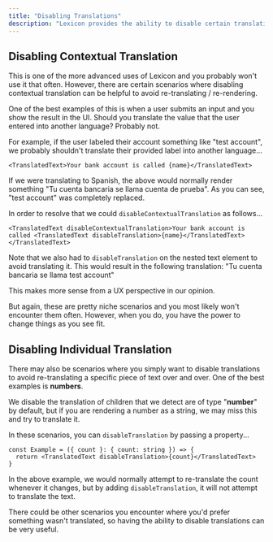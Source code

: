 ```yaml
---
title: "Disabling Translations"
description: "Lexicon provides the ability to disable certain translations when you need additional control"
---
```


## Disabling Contextual Translation

This is one of the more advanced uses of Lexicon and you probably won't use it that often. However, there are certain scenarios where disabling contextual translation can be helpful to avoid re-translating / re-rendering.

One of the best examples of this is when a user submits an input and you show the result in the UI. Should you translate the value that the user entered into another language? Probably not.

For example, if the user labeled their account something like "test account", we probably shouldn't translate their provided label into another language...

```tsx
<TranslatedText>Your bank account is called {name}</TranslatedText>
```

If we were translating to Spanish, the above would normally render something "Tu cuenta bancaria se llama cuenta de prueba". As you can see, "test account" was completely replaced.

In order to resolve that we could `disableContextualTranslation` as follows...

```tsx
<TranslatedText disableContextualTranslation>Your bank account is called <TranslatedText disableTranslation>{name}</TranslatedText></TranslatedText>
```

Note that we also had to `disableTranslation` on the nested text element to avoid translating it. This would result in the following translation: "Tu cuenta bancaria se llama test account"

This makes more sense from a UX perspective in our opinion.

But again, these are pretty niche scenarios and you most likely won't encounter them often. However, when you do, you have the power to change things as you see fit.

## Disabling Individual Translation

There may also be scenarios where you simply want to disable translations to avoid re-translating a specific piece of text over and over. One of the best examples is **numbers**.

We disable the translation of children that we detect are of type "**number**" by default, but if you are rendering a number as a string, we may miss this and try to translate it.

In these scenarios, you can `disableTranslation` by passing a property...

```tsx
const Example = ({ count }: { count: string }) => {
  return <TranslatedText disableTranslation>{count}</TranslatedText>
}
```

In the above example, we would normally attempt to re-translate the count whenever it changes, but by adding `disableTranslation`, it will not attempt to translate the text.

There could be other scenarios you encounter where you'd prefer something wasn't translated, so having the ability to disable translations can be very useful.